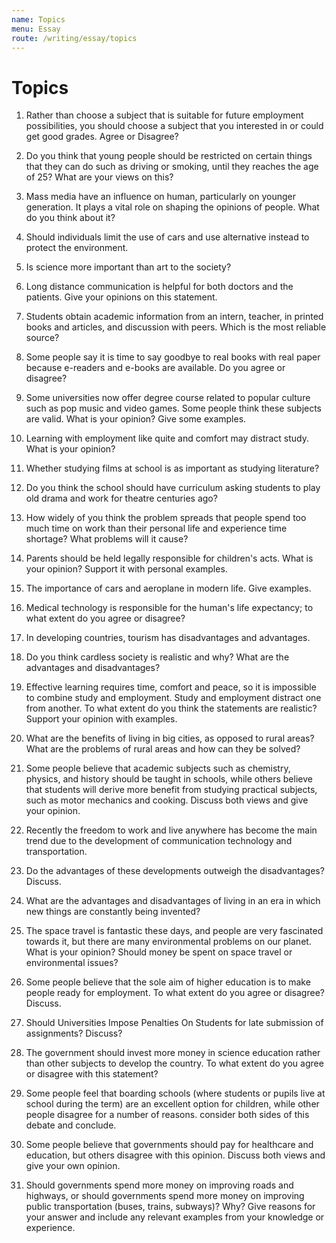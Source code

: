 ```yaml
---
name: Topics
menu: Essay
route: /writing/essay/topics
---
```


# Topics

1. Rather than choose a subject that is suitable for future employment possibilities, you should choose a subject that you interested in or could get good grades. Agree or Disagree? 

2. Do you think that young people should be restricted on certain things that they can do such as driving or smoking, until they reaches the age of 25? What are your views on this? 

3. Mass media have an influence on human, particularly on younger generation. It plays a vital role on shaping the opinions of people. What do you think about it? 

4. Should individuals limit the use of cars and use alternative instead to protect the environment. 

5. Is science more important than art to the society? 

6. Long distance communication is helpful for both doctors and the patients. Give your opinions on this statement. 

7. Students obtain academic information from an intern, teacher, in printed books and articles, and discussion with peers. Which is the most reliable source?

8. Some people say it is time to say goodbye to real books with real paper because e-readers and e-books are available. Do you agree or disagree? 

9. Some universities now offer degree course related to popular culture such as pop music and video games. Some people think these subjects are valid. What is your opinion? Give some examples. 

10. Learning with employment like quite and comfort may distract study. What is your opinion? 

11. Whether studying films at school is as important as studying literature? 

12. Do you think the school should have curriculum asking students to play old drama and work for theatre centuries ago? 

13. How widely of you think the problem spreads that people spend too much time on work than their personal life and experience time shortage? What problems will it cause? 

14. Parents should be held legally responsible for children's acts. What is your opinion? Support it with personal examples. 

15. The importance of cars and aeroplane in modern life. Give examples. 

16. Medical technology is responsible for the human's life expectancy; to what extent do you agree or disagree? 

17. In developing countries, tourism has disadvantages and advantages. 

18. Do you think cardless society is realistic and why? What are the advantages and disadvantages? 

19. Effective learning requires time, comfort and peace, so it is impossible to combine study and employment. Study and employment distract one from another. To what extent do you think the statements are realistic? Support your opinion with examples. 

20. What are the benefits of living in big cities, as opposed to rural areas? What are the problems of rural areas and how can they be solved? 

21. Some people believe that academic subjects such as chemistry, physics, and history should be taught in schools, while others believe that students will derive more benefit from studying practical subjects, such as motor mechanics and cooking. Discuss both views and give your opinion. 

22. Recently the freedom to work and live anywhere has become the main trend due to the development of communication technology and transportation. 

23. Do the advantages of these developments outweigh the disadvantages? Discuss. 

24. What are the advantages and disadvantages of living in an era in 
which new things are constantly being invented? 

25. The space travel is fantastic these days, and people are very fascinated towards it, but there are many environmental problems on our planet. What is your opinion? Should money be spent on space travel or environmental issues? 

26. Some people believe that the sole aim of higher education is to make people ready for employment. To what extent do you agree or disagree? Discuss. 

27. Should Universities Impose Penalties On Students for late 
submission of assignments? Discuss? 

28. The government should invest more money in science education rather than other subjects to develop the country. To what extent do you agree or disagree with this statement? 

29. Some people feel that boarding schools (where students or pupils live at school during the term) are an excellent option for children, while other people disagree for a number of reasons. consider both sides of this debate and conclude. 

30. Some people believe that governments should pay for healthcare and education, but others disagree with this opinion. Discuss both views and give your own opinion. 

31. Should governments spend more money on improving roads and highways, or should governments spend more money on improving public transportation (buses, trains, subways)? Why? Give reasons for your answer and include any relevant examples from your knowledge or experience. 
